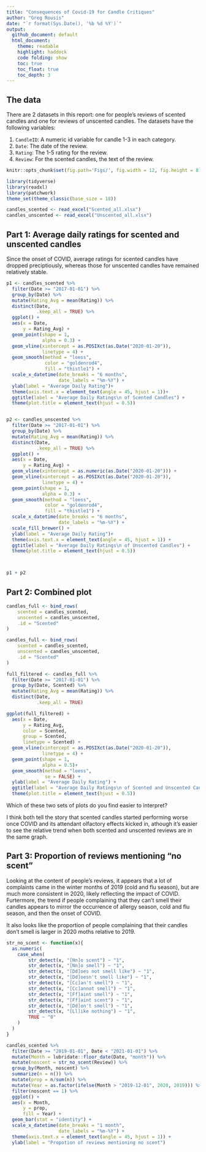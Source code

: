 ```yaml
---
title: "Consequences of Covid-19 for Candle Critiques"
author: "Greg Rousis"
date: "`r format(Sys.Date(), '%b %d %Y')`"
output: 
  github_document: default
  html_document:
    theme: readable
    highlight: haddock
    code folding: show
    toc: true
    toc_float: true
    toc_depth: 3
---
```



## The data

There are 2 datasets in this report: one for people's reviews of scented candles and one for reviews of unscented candles. The datasets have the following variables:

  1. `CandleID`: A numeric id variable for candle 1-3 in each category.
  2. `Date`: The date of the review.
  3. `Rating`: The 1-5 rating for the review.
  4. `Review`: For the scented candles, the text of the review.

```r
knitr::opts_chunk$set(fig.path='Figs/', fig.width = 12, fig.height = 8)

library(tidyverse)
library(readxl)
library(patchwork)
theme_set(theme_classic(base_size = 18))

candles_scented <- read_excel("Scented_all.xlsx")
candles_unscented <- read_excel("Unscented_all.xlsx")

```


## Part 1: Average daily ratings for scented and unscented candles

Since the onset of COVID, average ratings for scented candles have dropped preciptiously, whereas those for unscented candles have remained relatively stable.

```r

p1 <- candles_scented %>% 
  filter(Date >= "2017-01-01") %>% 
  group_by(Date) %>% 
  mutate(Rating_Avg = mean(Rating)) %>%
  distinct(Date,
           .keep_all = TRUE) %>% 
  ggplot() +
  aes(x = Date,
      y = Rating_Avg) +
  geom_point(shape = 1, 
             alpha = 0.3) +
  geom_vline(xintercept = as.POSIXct(as.Date("2020-01-20")),
             linetype = 4) +
  geom_smooth(method = "loess",
              color = "goldenrod4",
              fill = "thistle1") +
  scale_x_datetime(date_breaks = "6 months",
                   date_labels = "%m-%Y") +
  ylab(label = "Average Daily Rating")+
  theme(axis.text.x = element_text(angle = 45, hjust = 1))+
  ggtitle(label = "Average Daily Ratings\n of Scented Candles") +
  theme(plot.title = element_text(hjust = 0.5))


p2 <- candles_unscented %>% 
  filter(Date >= "2017-01-01") %>% 
  group_by(Date) %>% 
  mutate(Rating_Avg = mean(Rating)) %>%
  distinct(Date,
           .keep_all = TRUE) %>% 
  ggplot() +
  aes(x = Date,
      y = Rating_Avg) +
  geom_vline(xintercept = as.numeric(as.Date("2020-01-20"))) +
  geom_vline(xintercept = as.POSIXct(as.Date("2020-01-20")),
             linetype = 4) +
  geom_point(shape = 1,
             alpha = 0.3) +
  geom_smooth(method = "loess",
              color = "goldenrod4",
              fill = "thistle1") +
  scale_x_datetime(date_breaks = "6 months",
                   date_labels = "%m-%Y") +
  scale_fill_brewer() +
  ylab(label = "Average Daily Rating")+
  theme(axis.text.x = element_text(angle = 45, hjust = 1)) +
  ggtitle(label = "Average Daily Ratings\n of Unscented Candles") +
  theme(plot.title = element_text(hjust = 0.5))



p1 + p2

```


## Part 2: Combined plot



```r

candles_full <- bind_rows(
	scented = candles_scented, 
	unscented = candles_unscented, 
	.id = "Scented"
)

```

```r

candles_full <- bind_rows(
	scented = candles_scented, 
	unscented = candles_unscented, 
	.id = "Scented"
)

full_filtered <- candles_full %>% 
  filter(Date >= "2017-01-01") %>% 
  group_by(Date, Scented) %>% 
  mutate(Rating_Avg = mean(Rating)) %>%
  distinct(Date,
           .keep_all = TRUE)

ggplot(full_filtered) +
  aes(x = Date,
      y = Rating_Avg,
      color = Scented,
      group = Scented,
      linetype = Scented) +
  geom_vline(xintercept = as.POSIXct(as.Date("2020-01-20")),
             linetype = 4) +
  geom_point(shape = 1,
             alpha = 0.5)+
  geom_smooth(method = "loess",
              se = FALSE) +
  ylab(label = "Average Daily Rating") +
  ggtitle(label = "Average Daily Ratings\n of Scented and Unscented Candles") +
  theme(plot.title = element_text(hjust = 0.5))

```

Which of these two sets of plots do you find easier to interpret?

I think both tell the story that scented candles started performing worse once COVID and its attendant olfactory effects kicked in, athough it's easier to see the relative trend when both scented and unscented reviews are in the same graph.


## Part 3: Proportion of reviews mentioning "no scent"

Looking at the content of people's reviews, it appears that a lot of complaints came in the winter months of 2019 (cold and flu season), but are much more consistent in 2020, likely reflecting the impact of COVID. Furtermore, the trend if people complaining that they can't smell their candles appears to mirror the occurrence of allergy season, cold and flu season, and then the onset of COVID.

It also looks like the proportion of people complaining that their candles don't smell is larger in 2020 moths relative to 2019.


```r
str_no_scent <- function(x){
  as.numeric(
  	case_when(
  		str_detect(x, "[Nn]o scent") ~ "1", 
  		str_detect(x, "[Nn]o smell") ~ "1",
  		str_detect(x, "[Dd]oes not smell like") ~ "1",
  		str_detect(x, "[Dd]oesn't smell like") ~ "1",
  		str_detect(x, "[Cc]an't smell") ~ "1",
  		str_detect(x, "[Cc]annot smell") ~ "1",
  		str_detect(x, "[Ff]aint smell") ~ "1",
  		str_detect(x, "[Ff]aint scent") ~ "1",
  		str_detect(x, "[Dd]on't smell") ~ "1",
  		str_detect(x, "[Ll]ike nothing") ~ "1",
  		TRUE ~ "0"
  	)
  )
}
```

```r

candles_scented %>% 
  filter(Date >= "2019-01-01", Date < "2021-01-01") %>% 
  mutate(Month = lubridate::floor_date(Date, "month")) %>% 
  mutate(noscent = str_no_scent(Review)) %>% 
  group_by(Month, noscent) %>% 
  summarize(n = n()) %>% 
  mutate(prop = n/sum(n)) %>%
  mutate(Year = as.factor(ifelse(Month > "2019-12-01", 2020, 2019))) %>% 
  filter(noscent == 1) %>% 
  ggplot() +
  aes(x = Month,
      y = prop,
      fill = Year) +
  geom_bar(stat = "identity") +
  scale_x_datetime(date_breaks = "1 month",
                   date_labels = "%m-%Y") +
  theme(axis.text.x = element_text(angle = 45, hjust = 1)) +
  ylab(label = "Propotion of reviews mentioning no scent")




```

